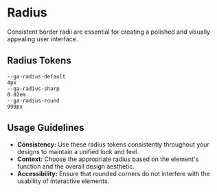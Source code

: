 
<Meta title="Documentation/Radius" />

# Radius

Consistent border radii are essential for creating a polished and visually appealing user interface.

## Radius Tokens

<div className="radius-grid">
  <div className="radius-item">
    <div className="radius-visual default"></div>
    <div>
      <code>--ga-radius-default</code>
    </div>
    <div>
      <code>4px</code>
    </div>
  </div>
  <div className="radius-item">
    <div className="radius-visual sharp"></div>
    <div>
      <code>--ga-radius-sharp</code>
    </div>
    <div>
      <code>0.02em</code>
    </div>
  </div>
  <div className="radius-item">
    <div className="radius-visual round"></div>
    <div>
      <code>--ga-radius-round</code>
    </div>
    <div>
      <code>999px</code>
    </div>
  </div>
</div>

## Usage Guidelines

- **Consistency:** Use these radius tokens consistently throughout your designs to maintain a unified look and feel.
- **Context:** Choose the appropriate radius based on the element's function and the overall design aesthetic.
- **Accessibility:** Ensure that rounded corners do not interfere with the usability of interactive elements.
